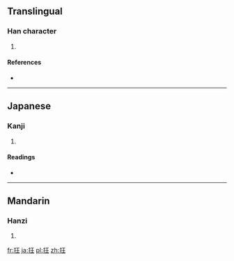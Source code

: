 ==Translingual==

===Han character===
{{Han char|rn=64|rad=手|as=04|sn=7|four=|canj=手一土 (QMG)}}

# {{defn|Han|sort=手04}}

====References====
* {{Han ref|kx=0420.060|dkj=11859|dj=0767.070|hdz=31833.010|uh=6282|ud=25218}}

----

==Japanese==

===Kanji===
{{ja-kanji|grade=|rs=手04}}

# {{defn|lang=ja|sort=手04}}

====Readings====
* {{ja-readings|on=[[きょう]] (kyō), [[ごう]] (gō)|kun=[[くるう]] (kuruu), [[きちがい]] (kichigai)}}

----

==Mandarin==

===Hanzi===
{{cmn-hanzi|pin=[[kuáng]] ([[kuang2]])|wg=k'uang<sup>2</sup>}}

# {{defn|lang=cmn|sort=手04}}

[[fr:抂]]
[[ja:抂]]
[[pl:抂]]
[[zh:抂]]